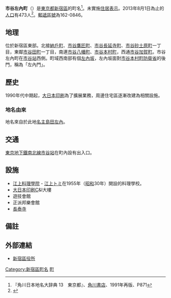 {{Pathnav|日本|東京都|新宿區|frame=1}}
{{Infobox Settlement
|official_name =  市谷左內町
|native_name =
|settlement_type = 町
|image_skyline = Sanaizaka.jpg
|imagesize = 240px
|image_caption = 左內坂
|image_flag =
|image_seal =
| image_map =
| map_caption =
|subdivision_type = [[國家|國家]]
|subdivision_name = [[File:Flag_of_Japan.svg|border]] [[日本|日本]]
|subdivision_type1 = [[都道府縣|都道府縣]]
|subdivision_name1 = [[File:Flag_of_Tokyo_Prefecture.svg|25px]] [[東京都|東京都]]
|subdivision_type2 = [[東京都區部|特別區]]
|subdivision_name2 = [[File:Flag_of_Shinjuku,_Tokyo.svg|25px]] [[新宿區|新宿區]]
|subdivision_type3 =
|subdivision_name3 =
|established_title =
|established_date =
|government_type =
|leader_title =
|leader_name =
|area_magnitude =
|area_total_km2 =
|area_land_km2 =  
|area_urban_km2 =
|area_metro_km2 =
|area_metro_sq_mi =
|population_as_of= 2010年（平成22年）8月1日
|population_footnotes =
|population_total = 473
|population_urban =
|population_metro =
|population_density_sq_mi =
|population_density_km2 =
| timezone = [[日本標準時間|JST]]
| utc_offset = +9
|timezone_DST =
|utc_offset_DST =
|latd=|latm=|lats=|latNS=
|longd=|longm=|longs=|longEW=
|elevation_footnotes=
|elevation_m =
|elevation_ft =
|postal_code_type = [[郵遞區號|郵遞區號]]
|postal_code = 162-0846
|area_code = 03
|registration_plate = 練馬
|website =
|footnotes =
}}
'''市谷左內町'''（{{jpn|j=市谷左内町|hg=いちがやさないちょう|rm=Ichigaya-sanaichō|f=y}}）是[[東京都|東京都]][[新宿區|新宿區]]的町名<ref name="kado">『角川日本地名大辞典 13　東京都』、[[角川書店|角川書店]]、1991年再版、P871</ref>。未實施[[住居表示|住居表示]]。2013年8月1日為止的[[人口|人口]]有473人<ref>{{Cite web |url=http://www.city.shinjuku.lg.jp/content/000130038.xls |title=新宿区　住民基本台帳の町丁別世帯数及び男女別人口（日本人と外国人の合計） |access-date=2013-08-09 |archive-date=2014-08-19 |archive-url=https://web.archive.org/web/20140819083633/http://www.city.shinjuku.lg.jp/content/000130038.xls |dead-url=no }}</ref>。[[郵遞區號|郵遞區號]]為162-0846。

== 地理 ==
位於新宿區東部。北接[[納戶町|納戶町]]、[[市谷鷹匠町|市谷鷹匠町]]、[[市谷長延寺町|市谷長延寺町]]、[[市谷砂土原町|市谷砂土原町]]一丁目，東鄰[[市谷田町|市谷田町]]一丁目，南連[[市谷八幡町|市谷八幡町]]、[[市谷本村町|市谷本村町]]，西通[[市谷加賀町|市谷加賀町]]。市谷左內町在[[市谷站|市谷站]]西側。町域西南部有個[[左內坂|左內坂]]，左內坂面對[[市谷本村町|市谷本村町]][[防衛省|防衛省]]的後門，稱為「左內門」。

==歷史==
1990年代中期起，[[大日本印刷|大日本印刷]]為了擴展業務，周邊住宅區逐漸改建為相關設施。

===地名由來===
地名來自於此地[[名主|名主]][[島田左內|島田左內]]。

== 交通 ==
[[東京地下鐵南北線|東京地下鐵南北線]][[市谷站|市谷站]]在町內設有出入口。

== 設施 ==
* [[江上料理學院|江上料理學院]] - [[江上トミ|江上トミ]]在1955年（[[昭和|昭和]]30年）開設的料理學校。
* [[大日本印刷|大日本印刷]]C&I大樓
* 遊技會館
* 正派邦樂會館
* [[長泰寺|長泰寺]]

== 備註 ==
{{reflist}}

== 外部連結 ==
* [http://www.city.shinjuku.lg.jp/ 新宿區役所] {{Wayback|url=http://www.city.shinjuku.lg.jp/ |date=20130630141142 }}

{{新宿區的町名}}

{{DEFAULTSORT:Ichigaya-Sanaicho}}
[[Category:新宿區町名|Category:新宿區町名]]
[[Category:以人名命名的日本行政區|町]]